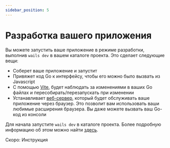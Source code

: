 ```yaml
---
sidebar_position: 5
---
```


# Разработка вашего приложения

Вы можете запустить ваше приложение в режиме разработки, выполнив `wails dev` в вашем каталоге проекта. Это сделает следующие вещи:

- Соберет ваше приложение и запустит
- Привяжет код Go к интерфейсу, чтобы его можно было вызвать из Javascript
- С помощью [Vite](https://vitejs.dev/), будет наблюдать за изменениями в ваших Go файлах и пересобирать/перезапускать при изменении
- Устанавливает [веб-сервер](http://localhost:34115), который будет обслуживать ваше приложение через браузер. Это позволит вам использовать ваши любимые расширения браузера. Вы даже можете вызвать ваш Go-код из консоли

Для начала запустите `wails dev` в каталоге проекта. Более подробную информацию об этом можно найти [здесь](../reference/cli.mdx#dev).

Скоро: Инструкция
